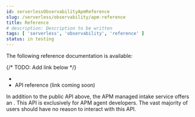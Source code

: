 ```yaml
---
id: serverlessObservabilityApmReference
slug: /serverless/observability/apm-reference
title: Reference
# description: Description to be written
tags: [ 'serverless', 'observability', 'reference' ]
status: in testing
---
```



<TestingContent />

The following reference documentation is available:

{/* TODO: Add link below */}
* <DocLink id="serverlessObservabilityApmKibanaSettings" text="Settings reference"/>
* API reference (link coming soon)

In addition to the public API above, the APM managed intake service offers an
<DocLink id="serverlessObservabilityApmServerApi" text="event intake API"/>.
This API is exclusively for APM agent developers. The vast majority of users should have no reason to interact with this API.